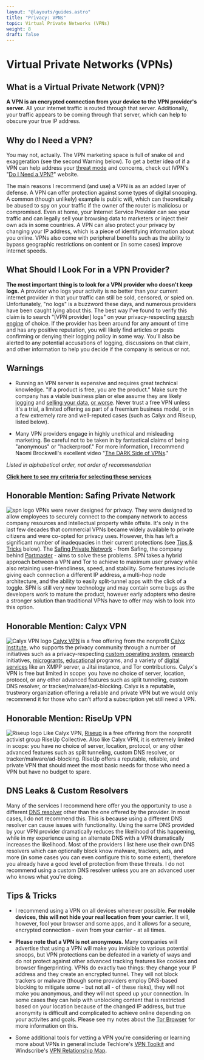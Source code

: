 ```yaml
---
layout: "@layouts/guides.astro"
title: "Privacy: VPNs"
topic: Virtual Private Networks (VPNs)
weight: 8
draft: false
---
```



# Virtual Private Networks (VPNs)

## What is a Virtual Private Network (VPN)?

**A VPN is an encrypted connection from your device to the VPN provider's server.** All your internet traffic is routed through that server. Additionally, your traffic appears to be coming through that server, which can help to obscure your true IP address.

## Why do I Need a VPN?

You may not, actually. The VPN marketing space is full of snake oil and exaggeration (see the second Warning below). To get a better idea of if a VPN can help address your [threat mode]() and concerns, check out IVPN's "[Do I Need a VPN?](https://www.doineedavpn.com/)" website.

The main reasons I recommend (and use) a VPN is as an added layer of defense. A VPN can offer protection against some types of digital snooping. A common (though unlikely) example is public wifi, which can theoretically be abused to spy on your traffic if the owner of the router is maliciosu or compromised. Even at home, your Internet Service Provider can see your traffic and can legally sell your browsing data to marketers or inject their own ads in some countries. A VPN can also protect your privacy by changing your IP address, which is a piece of identifying information about you online. VPNs also come with peripheral benefits such as the ability to bypass geographic restrictions on content or (in some cases) improve internet speeds.

## What Should I Look For in a VPN Provider?

**The most important thing is to look for a VPN provider who doesn't keep logs.** A provider who logs your activity is no better than your current internet provider in that your traffic can still be sold, censored, or spied on. Unfortunately, "no logs" is a buzzword these days, and numerous providers have been caught lying about this. The best way I've found to verify this claim is to search "[VPN provider] logs" on your privacy-respecting [search engine](/guides/less-important/habits#search-engines) of choice. If the provider has been around for any amount of time and has any positive reputation, you will likely find articles or posts confirming or denying their logging policy in some way. You'll also be alerted to any potential accusations of logging, discussions on that claim, and other information to help you decide if the company is serious or not.

## Warnings

<Highlighting variant="warning">

* Running an VPN server is expensive and requires great technical knowledge. "If a product is free, you are the product." Make sure the company has a viable business plan or else assume they are likely [logging](https://www.howtogeek.com/342731/dont-use-facebooks-onavo-vpn-its-designed-to-spy-on-you/) and [selling your data](https://www.buzzfeednews.com/article/craigsilverman/vpn-and-ad-blocking-apps-sensor-tower), [or worse](https://www.makeuseof.com/tag/biggest-risks-using-free-vpns/). Never trust a free VPN unless it's a trial, a limited offering as part of a freemium business model, or in a few extremely rare and well-reputed cases (such as Calyx and Riseup, listed below).

* Many VPN providers engage in highly unethical and misleading marketing. Be careful not to be taken in by fantastical claims of being "anonymous" or "hackerproof." For more information, I recommend Naomi Brockwell's excellent video "[The DARK Side of VPNs](https://www.youtube.com/watch?v=8MHBMdTBlok)."

</Highlighting>

_Listed in alphabetical order, not order of recommendation_

<ProsAndCons data={data} headingLevel={4} />

**[Click here to see my criteria for selecting these services](/criteria#vpns)**

## Honorable Mention: Safing Private Network

<img src="/images/logos/spn.png" alt="spn logo" class="float-left mx-6 w-24" /> VPNs
were never designed for privacy. They were designed to allow employees to
securely connect to the company network to access company resources and
intellectual property while offsite. It's only in the last few decades that
commercial VPNs became widely available to private citizens and were co-opted
for privacy uses. However, this has left a significant number of inadequacies in
their current protections (see [Tips &
Tricks](/guides/less-important/vpns/#tips--tricks) below). The [Safing Private
Network](https://safing.io/spn/) - from Safing, the company behind
[Portmaster](https://safing.io/) - aims to solve these problems. SPN takes a
hybrid approach between a VPN and Tor to achieve to maximum user privacy while
also retaining user-friendliness, speed, and stability. Some features include
giving each connection a different IP address, a multi-hop node architecture,
and the ability to easily split-tunnel apps with the click of a toggle. SPN is
still very new technology and may contain some bugs as the developers work to
mature the product, however early adopters who desire a stronger solution than
traditional VPNs have to offer may wish to look into this option.

## Honorable Mention: Calyx VPN

<img
  src="/images/logos/calyxvpn.png"
  alt="Calyx VPN logo"
  class="float-left mx-6 w-24"
/> [Calyx VPN](https://calyxos.org/docs/guide/apps/calyx-vpn/) is a free
offering from the nonprofit [Calyx Institute](https://calyxinstitute.org/), who
supports the privacy community through a number of initiatives such as a
privacy-respecting [custom operating system](https://calyxos.org/),
[research](https://calyxinstitute.org/projects/privacy-research) initiatives,
[microgrants](https://calyxinstitute.org/projects/microgrants-and-small-project-support),
[educational](https://calyxinstitute.org/projects/education) programs, and a
variety of [digital
services](https://calyxinstitute.org/projects/digital-services) like an XMPP
server, a Jitsi instance, and Tor contributions. Calyx's VPN is free but limited
in scope: you have no choice of server, location, protocol, or any other
advanced features such as split tunneling, custom DNS resolver, or
tracker/malware/ad-blocking. Calyx is a reputable, trustwory organization
offering a reliable and private VPN but we would only recommend it for those who
can't afford a subscription yet still need a VPN.

## Honorable Mention: RiseUp VPN

<img
  src="/images/logos/riseupvpn.png"
  alt="Riseup logo"
  class="float-left mx-6 w-24"
/> Like Calyx VPN, [Riseup](https://riseup.net/en/vpn) is a free offering from
the nonprofit activist group RiseUp Collective. Also like Calyx VPN, it is
extremely limited in scope: you have no choice of server, location, protocol, or
any other advanced features such as split tunneling, custom DNS resolver, or
tracker/malware/ad-blocking. RiseUp offers a reputable, reliable, and private
VPN that should meet the most basic needs for those who need a VPN but have no
budget to spare.

## DNS Leaks & Custom Resolvers

Many of the services I recommend here offer you the opportunity to use a different [DNS resolver](https://www.privacyguides.org/en/advanced/dns-overview/) other than the one offered by the provider. In most cases, I do not recommend this. This is because using a different DNS resolver can cause issues with functionality. Using the same DNS provided by your VPN provider dramatically reduces the likelihood of this happening, while in my experience using an alternate DNS with a VPN dramatically increases the likelihood. Most of the providers I list here use their own DNS resolvers which can optionally block know malware, trackers, ads, and more (in some cases you can even configure this to some extent), therefore you already have a good level of protection from these threats. I do not recommend using a custom DNS resolver unless you are an advanced user who knows what you're doing.

## Tips & Tricks

* I recommend using a VPN on all devices whenever possible. **For mobile devices, this will not hide your real location from your carrier.** It will, however, fool your browser and some apps, and it allows for a secure, encrypted connection - even from your carrier - at all times.

* **Please note that a VPN is not anonymous.** Many companies will advertise that using a VPN will make you invisible to various potential snoops, but VPN protections can be defeated in a variety of ways and do not protect against other advanced tracking features like cookies and browser fingerprinting. VPNs do exactly two things: they change your IP address and they create an encrypted tunnel. They will not block trackers or malware (though some providers employ DNS-based blocking to mitigate some - but not all - of these risks), they will not make you anonymous, and they will not speed up your connection. In some cases they can help with unblocking content that is restricted based on your location because of the changed IP address, but true anonymity is difficult and complicated to achieve online depending on your activites and goals. Please see my notes about the [Tor Browser](/guides/most-important/browser#tor-browser) for more information on this.

* Some additional tools for vetting a VPN you're considering or learning more about VPNs in general include Techlore's [VPN Toolkit](https://techlore.tech/vpn) and Windscribe's [VPN Relationship Map](https://windscribe.com/vpnmap).
